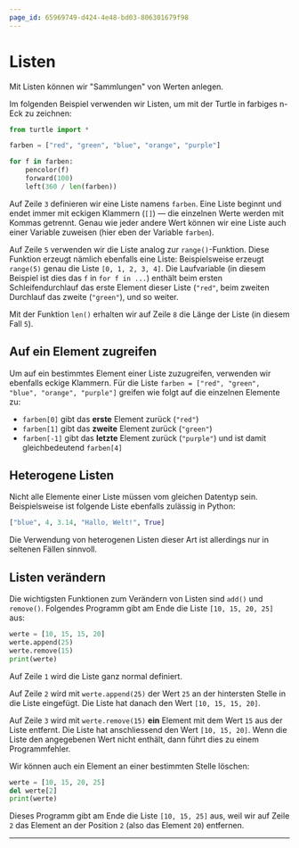 ```yaml
---
page_id: 65969749-d424-4e48-bd03-806301679f98
---
```

# Listen
Mit Listen können wir "Sammlungen" von Werten anlegen.

Im folgenden Beispiel verwenden wir Listen, um mit der Turtle in farbiges n-Eck zu zeichnen:
```python showLineNumbers
from turtle import *

farben = ["red", "green", "blue", "orange", "purple"]

for f in farben:
    pencolor(f)
    forward(100)
    left(360 / len(farben))
```

Auf Zeile `3` definieren wir eine Liste namens `farben`. Eine Liste beginnt und endet immer mit eckigen Klammern (`[]`) — die einzelnen Werte werden mit Kommas getrennt. Genau wie jeder andere Wert können wir eine Liste auch einer Variable zuweisen (hier eben der Variable `farben`).

Auf Zeile `5` verwenden wir die Liste analog zur `range()`-Funktion. Diese Funktion erzeugt nämlich ebenfalls eine Liste: Beispielsweise erzeugt `range(5)` genau die Liste `[0, 1, 2, 3, 4]`. Die Laufvariable (in diesem Beispiel ist dies das `f` in `for f in ...`) enthält beim ersten Schleifendurchlauf das erste Element dieser Liste (`"red"`, beim zweiten Durchlauf das zweite (`"green"`), und so weiter.

Mit der Funktion `len()` erhalten wir auf Zeile `8` die Länge der Liste (in diesem Fall `5`).

## Auf ein Element zugreifen
Um auf ein bestimmtes Element einer Liste zuzugreifen, verwenden wir ebenfalls eckige Klammern. Für die Liste `farben = ["red", "green", "blue", "orange", "purple"]` greifen wie folgt auf die einzelnen Elemente zu:
- `farben[0]` gibt das **erste** Element zurück (`"red"`)
- `farben[1]` gibt das **zweite** Element zurück (`"green"`)
- `farben[-1]` gibt das **letzte** Element zurück (`"purple"`) und ist damit gleichbedeutend `farben[4]`

## Heterogene Listen
Nicht alle Elemente einer Liste müssen vom gleichen Datentyp sein. Beispielsweise ist folgende Liste ebenfalls zulässig in Python:

```python
["blue", 4, 3.14, "Hallo, Welt!", True]
```

Die Verwendung von heterogenen Listen dieser Art ist allerdings nur in seltenen Fällen sinnvoll.

## Listen verändern
Die wichtigsten Funktionen zum Verändern von Listen sind `add()` und `remove()`. Folgendes Programm gibt am Ende die Liste `[10, 15, 20, 25]` aus:
```python showLineNumbers
werte = [10, 15, 15, 20]
werte.append(25)
werte.remove(15)
print(werte)
```

Auf Zeile `1` wird die Liste ganz normal definiert.

Auf Zeile `2` wird mit `werte.append(25)` der Wert `25` an der hintersten Stelle in die Liste eingefügt. Die Liste hat danach den Wert `[10, 15, 15, 20]`.

Auf Zeile `3` wird mit `werte.remove(15)` **ein** Element mit dem Wert `15` aus der Liste entfernt. Die Liste hat anschliessend den Wert `[10, 15, 20]`. Wenn die Liste den angegebenen Wert nicht enthält, dann führt dies zu einem Programmfehler.

Wir können auch ein Element an einer bestimmten Stelle löschen:

```python showLineNumbers {1}
werte = [10, 15, 20, 25]
del werte[2]
print(werte)
```

Dieses Programm gibt am Ende die Liste `[10, 15, 25]` aus, weil wir auf Zeile `2` das Element an der Position `2` (also das Element `20`) entfernen.

---
